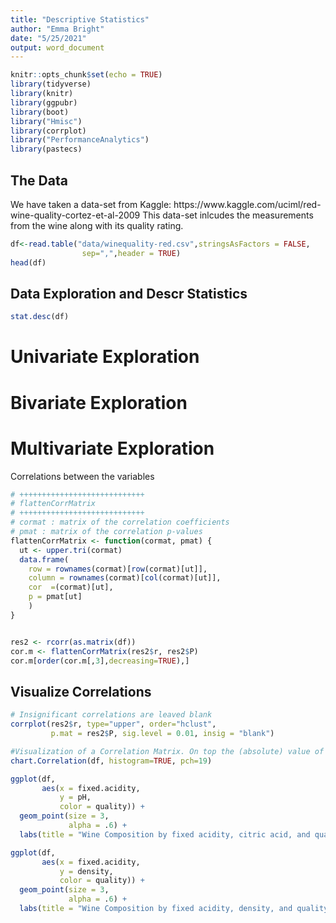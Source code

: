 ```yaml
---
title: "Descriptive Statistics"
author: "Emma Bright"
date: "5/25/2021"
output: word_document
---
```


```r
knitr::opts_chunk$set(echo = TRUE)
library(tidyverse)
library(knitr)
library(ggpubr)
library(boot)
library("Hmisc")
library(corrplot)
library("PerformanceAnalytics")
library(pastecs)
```


## The Data
We have taken a data-set from Kaggle: https://www.kaggle.com/uciml/red-wine-quality-cortez-et-al-2009 
This data-set inlcudes the measurements from the wine along with its quality rating.

```r
df<-read.table("data/winequality-red.csv",stringsAsFactors = FALSE,
                sep=",",header = TRUE)
head(df)
```



## Data Exploration and Descr Statistics


```r

stat.desc(df)
```

# Univariate Exploration

# Bivariate Exploration

# Multivariate Exploration
Correlations between the variables


```r
# ++++++++++++++++++++++++++++
# flattenCorrMatrix
# ++++++++++++++++++++++++++++
# cormat : matrix of the correlation coefficients
# pmat : matrix of the correlation p-values
flattenCorrMatrix <- function(cormat, pmat) {
  ut <- upper.tri(cormat)
  data.frame(
    row = rownames(cormat)[row(cormat)[ut]],
    column = rownames(cormat)[col(cormat)[ut]],
    cor  =(cormat)[ut],
    p = pmat[ut]
    )
}


res2 <- rcorr(as.matrix(df))
cor.m <- flattenCorrMatrix(res2$r, res2$P)
cor.m[order(cor.m[,3],decreasing=TRUE),]

```

## Visualize Correlations

```r

# Insignificant correlations are leaved blank
corrplot(res2$r, type="upper", order="hclust", 
         p.mat = res2$P, sig.level = 0.01, insig = "blank")
```

```r
#Visualization of a Correlation Matrix. On top the (absolute) value of the correlation plus the result of the cor.test as stars. On bottom, the bivariate scatterplots, with a fitted line
chart.Correlation(df, histogram=TRUE, pch=19)

```




```r

ggplot(df, 
       aes(x = fixed.acidity, 
           y = pH, 
           color = quality)) +
  geom_point(size = 3, 
             alpha = .6) +
  labs(title = "Wine Composition by fixed acidity, citric acid, and quality")
```
```r

ggplot(df, 
       aes(x = fixed.acidity, 
           y = density, 
           color = quality)) +
  geom_point(size = 3, 
             alpha = .6) +
  labs(title = "Wine Composition by fixed acidity, density, and quality")
```
